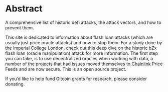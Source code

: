 
# Abstract

A comprehensive list of historic defi attacks, the attack vectors, and how to prevent them.

This site is dedicated to information about flash loan attacks (which are usually just price oracle attacks) and how to stop them. For a study done by the Imperial College London, check out this deep dive on the historic bZx flash loan (oracle manipulation) attack for more information. The first step you can take, is to use decentralized oracles when working with data, a number of the projects that had issues moved themselves to <a title="Chainlink" href="https://chain.link">Chainlink</a> Price Feeds and are now secure. This is an open source project.

If you’d like to help fund Gitcoin grants for research, please consider <ETHAddress address="0xb14B375f47ebf34BCDB9b914d1Ce28f775440778">donating</ETHAddress>.
